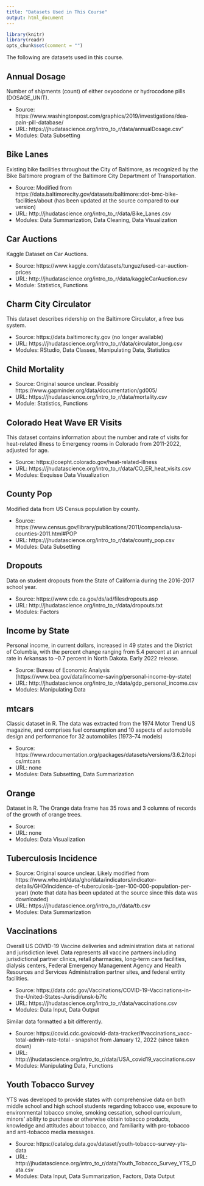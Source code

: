 ```yaml
---
title: "Datasets Used in This Course"
output: html_document
---
```


```r
library(knitr)
library(readr)
opts_chunk$set(comment = "")
```

The following are datasets used in this course.

## Annual Dosage

Number of shipments (count) of either oxycodone or hydrocodone pills (DOSAGE_UNIT).

* Source: https://www.washingtonpost.com/graphics/2019/investigations/dea-pain-pill-database/
* URL: https://jhudatascience.org/intro_to_r/data/annualDosage.csv"
* Modules: Data Subsetting

## Bike Lanes

Existing bike facilities throughout the City of Baltimore, as recognized by the Bike Baltimore program of the Baltimore City Department of Transportation.

* Source: Modified from https://data.baltimorecity.gov/datasets/baltimore::dot-bmc-bike-facilities/about (has been updated at the source compared to our version)
* URL: http://jhudatascience.org/intro_to_r/data/Bike_Lanes.csv
* Modules: Data Summarization, Data Cleaning, Data Visualization

## Car Auctions

Kaggle Dataset on Car Auctions.

* Source: https://www.kaggle.com/datasets/tunguz/used-car-auction-prices
* URL: http://jhudatascience.org/intro_to_r/data/kaggleCarAuction.csv
* Module: Statistics, Functions

## Charm City Circulator

This dataset describes ridership on the Baltimore Circulator, a free bus system.

* Source: https://data.baltimorecity.gov (no longer available)
* URL: https://jhudatascience.org/intro_to_r/data/circulator_long.csv
* Modules: RStudio, Data Classes, Manipulating Data, Statistics

## Child Mortality

* Source: Original source unclear. Possibly https://www.gapminder.org/data/documentation/gd005/
* URL: https://jhudatascience.org/intro_to_r/data/mortality.csv
* Module: Statistics, Functions

## Colorado Heat Wave ER Visits

This dataset contains information about the number and rate of visits for heat-related illness to Emergency rooms in Colorado from 2011-2022, adjusted for age.

* Source: https://coepht.colorado.gov/heat-related-illness
* URL: https://jhudatascience.org/intro_to_r/data/CO_ER_heat_visits.csv
* Modules: Esquisse Data Visualization

## County Pop

Modified data from US Census population by county.

* Source: https://www.census.gov/library/publications/2011/compendia/usa-counties-2011.html#POP
* URL: https://jhudatascience.org/intro_to_r/data/county_pop.csv
* Modules: Data Subsetting

## Dropouts

Data on student dropouts from the State of California during the 2016-2017 school year.

* Source: https://www.cde.ca.gov/ds/ad/filesdropouts.asp
* URL: http://jhudatascience.org/intro_to_r/data/dropouts.txt
* Modules: Factors

## Income by State

Personal income, in current dollars, increased in 49 states and the District of Columbia, with the percent change ranging from 5.4 percent at an annual rate in Arkansas to –0.7 percent in North Dakota. Early 2022 release.

* Source: Bureau of Economic Analysis (https://www.bea.gov/data/income-saving/personal-income-by-state)
* URL: http://jhudatascience.org/intro_to_r/data/gdp_personal_income.csv
* Modules: Manipulating Data

## mtcars

Classic dataset in R. The data was extracted from the 1974 Motor Trend US magazine, and comprises fuel consumption and 10 aspects of automobile design and performance for 32 automobiles (1973--74 models)

* Source: https://www.rdocumentation.org/packages/datasets/versions/3.6.2/topics/mtcars
* URL: none
* Modules: Data Subsetting, Data Summarization

## Orange

Dataset in R. The Orange data frame has 35 rows and 3 columns of records of the growth of orange trees.

* Source:
* URL: none
* Modules: Data Visualization

## Tuberculosis Incidence

* Source: Original source unclear. Likely modified from https://www.who.int/data/gho/data/indicators/indicator-details/GHO/incidence-of-tuberculosis-(per-100-000-population-per-year) (note that data has been updated at the source since this data was downloaded)
* URL: https://jhudatascience.org/intro_to_r/data/tb.csv
* Modules: Data Summarization

## Vaccinations

Overall US COVID-19 Vaccine deliveries and administration data at national and jurisdiction level. Data represents all vaccine partners including jurisdictional partner clinics, retail pharmacies, long-term care facilities, dialysis centers, Federal Emergency Management Agency and Health Resources and Services Administration partner sites, and federal entity facilities. 

* Source: https://data.cdc.gov/Vaccinations/COVID-19-Vaccinations-in-the-United-States-Jurisdi/unsk-b7fc
* URL: https://jhudatascience.org/intro_to_r/data/vaccinations.csv
* Modules: Data Input, Data Output

Similar data formatted a bit differently.

* Source: https://covid.cdc.gov/covid-data-tracker/#vaccinations_vacc-total-admin-rate-total - snapshot from January 12, 2022 (since taken down)
* URL: http://jhudatascience.org/intro_to_r/data/USA_covid19_vaccinations.csv
* Modules: Manipulating Data, Functions

## Youth Tobacco Survey

YTS was developed to provide states with comprehensive data on both middle school and high school students regarding tobacco use, exposure to environmental tobacco smoke, smoking cessation, school curriculum, minors' ability to purchase or otherwise obtain tobacco products, knowledge and attitudes about tobacco, and familiarity with pro-tobacco and anti-tobacco media messages.

* Source: https://catalog.data.gov/dataset/youth-tobacco-survey-yts-data
* URL: http://jhudatascience.org/intro_to_r/data/Youth_Tobacco_Survey_YTS_Data.csv
* Modules: Data Input, Data Summarization, Factors, Data Output

